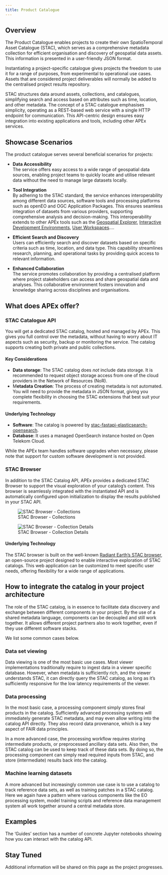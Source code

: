 ```yaml
---
title: Product Catalogue
---
```


## Overview

The Product Catalogue enables projects to create their own SpatioTemporal Asset Catalogue (STAC), which serves as a
comprehensive metadata collection for efficient organisation and discovery of geospatial data assets. This information
is presented in a user-friendly JSON format.

Instantiating a project-specific catalogue gives projects the freedom to use it for a range of purposes, from
experimental to operational use cases. Assets that are considered project deliverables will normally be added to the
centralised project results repository.

STAC structures data around assets, collections, and catalogues, simplifying search and access based on attributes such
as time, location, and other metadata. The concept of a STAC catalogue emphasises simplicity, operating as a REST-based
web service with a single HTTP endpoint for communication. This API-centric design ensures easy integration into
existing applications and tools, including other APEx services.

## Showcase Scenarios

The product catalogue serves several beneficial scenarios for projects:

* **Data Accessibility**\
  The service offers easy access to a wide range of geospatial data sources, enabling project teams to quickly locate
  and utilise relevant data without the need to manage large datasets locally.

* **Tool Integration**\
  By adhering to the STAC standard, the service enhances interoperability among different data sources, software tools
  and processing platforms such as openEO and OGC Application Packages. This ensures seamless integration of datasets
  from various providers, supporting comprehensive analysis and decision-making. This interoperability extends to other
  APEx tools such as the [Geospatial Explorer](geospatial_explorer.md),
  [Interactive Development Environments](ide.md), [User Workspaces](user_workspace.md)….

* **Efficient Search and Discovery**\
  Users can efficiently search and discover datasets based on specific criteria such as time, location, and data type.
  This capability streamlines research, planning, and operational tasks by providing quick access to relevant
  information.

* **Enhanced Collaboration**\
  The service promotes collaboration by providing a centralised platform where project stakeholders can access and share
  geospatial data and analyses. This collaborative environment fosters innovation and knowledge sharing across
  disciplines and organisations.

## What does APEx offer?

### STAC Catalogue API

You will get a dedicated STAC catalog, hosted and managed by APEx. This gives you full control over the metadata,
without having to worry about IT aspects such as security, backup or monitoring the service. The catalog supports
creating both private and public collections.

#### Key Considerations

* **Data storage**: The STAC catalog does _not_ include data storage. It is recommended to request object storage access
  from one of the cloud providers in the Network of Resources (NoR).
* M**etadata Creation**: The process of creating metadata is not automated. You will need to provide the metadata in
  JSON
  format, giving you complete flexibility in choosing the STAC extensions that best suit your requirements.

#### Underlying Technology

* **Software**: The catalog is powered
  by [stac-fastapi-elasticsearch-opensearch](https://github.com/stac-utils/stac-fastapi-elasticsearch-opensearch).
* **Database**: It uses a managed OpenSearch instance hosted on Open Telekom Cloud.

While the APEx team handles software upgrades when necessary, please note that support for custom software development
is not provided.

### STAC Browser

In addition to the STAC Catalog API, APEx provides a dedicated STAC Browser to support the visual exploration of your
catalog's content. This browser is seamlessly integrated with the instantiated API and is automatically configured upon
initialization to display the results published in your STAC API.

![STAC Browser - Collections](images/stac_browser_1.jpg)

![STAC Browser - Collection Details](images/stac_browser_2.jpg)

#### Underlying Technology

The STAC browser is built on the
well-known [Radiant Earth's STAC browser](https://github.com/radiantearth/stac-browser), an open-source project
designed to enable interactive exploration of STAC catalogs. This web application can be customized to
meet specific user needs, offering flexibility for a wide range of applications.

## How to integrate the catalog in your project architecture

The role of the STAC catalog, is in essence to facilitate data discovery and exchange between different components in
your project. By the use of a shared metadata language, components can be decoupled and still work together. It allows
different project partners also to work together, even if they use different software stacks.

We list some common cases below.

### Data set viewing

Data viewing is one of the most basic use cases. Most viewer implementations traditionally require to ingest data in a
viewer specific database. However, when metadata is sufficiently rich, and the viewer understands STAC, it can directly
query the STAC catalog, as long as it's sufficiently responsive for the low latency requirements of the viewer.

### Data processing

In the most basic case, a processing component simply stores final products in the catalog. Sufficiently advanced
processing systems will immediately generate STAC metadata, and may even allow writing into the catalog API directly.
They also record data provenance, which is a key aspect of FAIR data principles.

In a more advanced case, the processing workflow requires storing intermediate products, or preprocessed ancillary data
sets. Also then, the STAC catalog can be used to keep track of these data sets. By doing so, the processing component
can simply read required inputs from STAC, and store (intermediate) results back into the catalog.

### Machine learning datasets

A more advanced but increasingly common use case is to use a catalog to track reference data sets, as well as training
patches in a STAC catalog. Here we again have a pattern where various components like the EO processing system, model
training scripts and reference data management system all work together around a central metadata store.

## Examples

The 'Guides' section has a number of concrete Jupyter notebooks showing how you can interact with the catalog API.

:::{.callout-tip}

## Stay Tuned

Additional information will be shared on this page as the project progresses.
:::
